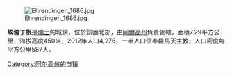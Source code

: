 [[Image:Ehrendingen_1686.jpg|right]]

'''埃倫丁根'''是[[瑞士|瑞士]]的城鎮，位於該國北部，由[[阿爾高州|阿爾高州]]負責管轄，面積7.29平方公里，海拔高度450米，2012年人口4,276，一半人口信奉羅馬天主教，人口密度每平方公里587人。

{{Switzerland-geo-stub}}
[[Category:阿尔高州的市镇|Category:阿尔高州的市镇]]